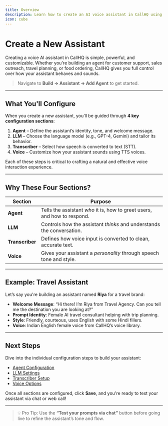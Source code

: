 ```yaml
---
title: Overview
description: Learn how to create an AI voice assistant in CallHQ using the 4-step configuration process.
icon: cube
---
```


# Create a New Assistant

Creating a voice AI assistant in CallHQ is simple, powerful, and customizable. Whether you're building an agent for customer support, sales outreach, travel planning, or food ordering, CallHQ gives you full control over how your assistant behaves and sounds.

>  Navigate to **Build → Assistant → Add Agent** to get started.

---

##  What You'll Configure

When you create a new assistant, you’ll be guided through **4 key configuration sections**:

1. **Agent** – Define the assistant’s identity, tone, and welcome message.
2. **LLM** – Choose the language model (e.g., GPT-4, Gemini) and tailor its behavior.
3. **Transcriber** – Select how speech is converted to text (STT).
4. **Voice** – Customize how your assistant sounds using TTS voices.

Each of these steps is critical to crafting a natural and effective voice interaction experience.

---

##  Why These Four Sections?

| Section       | Purpose                                                                 |
|---------------|-------------------------------------------------------------------------|
| **Agent**     | Tells the assistant *who* it is, how to greet users, and how to respond. |
| **LLM**       | Controls how the assistant *thinks* and understands the conversation.    |
| **Transcriber** | Defines how voice input is converted to clean, accurate text.         |
| **Voice**     | Gives your assistant a *personality* through speech tone and style.      |

---

##  Example: Travel Assistant

Let’s say you're building an assistant named **Riya** for a travel brand:

- **Welcome Message**: “Hi there! I’m Riya from Travel Agency. Can you tell me the destination you are looking at?”
- **Prompt Identity**: Female AI travel consultant helping with trip planning.
- **Style**: Friendly, courteous, uses English with some Hindi fillers.
- **Voice**: Indian English female voice from CallHQ’s voice library.

---

##  Next Steps

 Dive into the individual configuration steps to build your assistant:

- [Agent Configuration](./agent)
- [LLM Settings](./llm)
- [Transcriber Setup](./transcriber)
- [Voice Options](./voice)

Once all sections are configured, click **Save**, and you're ready to test your assistant via chat or web call!

---

> 💡 Pro Tip: Use the **“Test your prompts via chat”** button before going live to refine the assistant’s tone and flow.